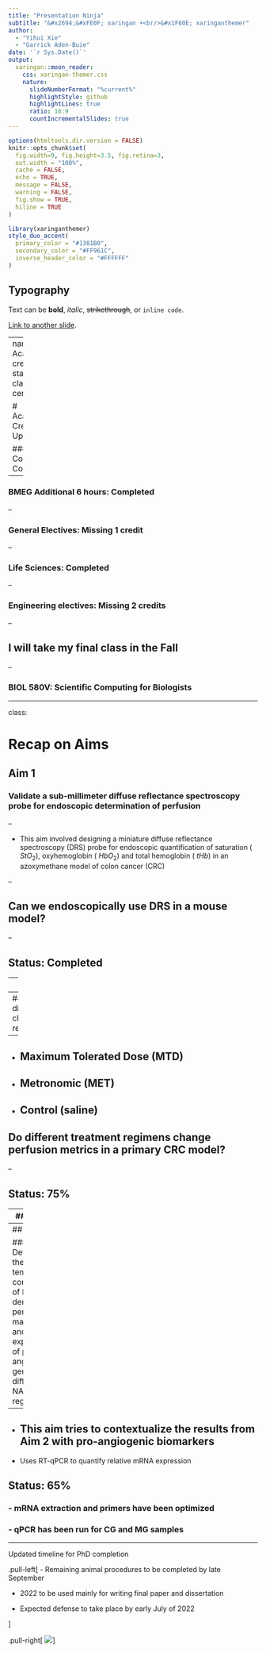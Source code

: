 ```yaml
---
title: "Presentation Ninja"
subtitle: "&#x2694;&#xFE0F; xaringan +<br/>&#x1F60E; xaringanthemer"  
author: 
  - "Yihui Xie"
  - "Garrick Aden-Buie"
date: '`r Sys.Date()`'
output:
  xaringan::moon_reader:
    css: xaringan-themer.css
    nature:
      slideNumberFormat: "%current%"
      highlightStyle: github
      highlightLines: true
      ratio: 16:9
      countIncrementalSlides: true
---
```


```r
options(htmltools.dir.version = FALSE)
knitr::opts_chunk$set(
  fig.width=9, fig.height=3.5, fig.retina=3,
  out.width = "100%",
  cache = FALSE,
  echo = TRUE,
  message = FALSE, 
  warning = FALSE,
  fig.show = TRUE,
  hiline = TRUE
)
```

```r
library(xaringanthemer)
style_duo_accent(
  primary_color = "#1381B0",
  secondary_color = "#FF961C",
  inverse_header_color = "#FFFFFF"
)
```

## Typography

Text can be **bold**, _italic_, ~~strikethrough~~, or `inline code`.

[Link to another slide](#colors).

---
name: Academic credit status
class: top center

# Academic Credits Update

### BMEG Core: Completed

--

### BMEG Additional 6 hours: Completed

--

### General Electives: Missing 1 credit

--

### Life Sciences: Completed

--

### Engineering electives: Missing 2 credits

--

## I will take my final class in the Fall 

--

### BIOL 580V: Scientific Computing for Biologists


---

class: 

# Recap on Aims

## Aim 1

### Validate a sub-millimeter diffuse reflectance spectroscopy probe for endoscopic determination of perfusion

--

- This aim involved designing a miniature diffuse reflectance spectroscopy (DRS) 
  probe for endoscopic quantification of saturation ( $StO_2$), oxyhemoglobin ( $HbO_2$) and
  total hemoglobin ( $tHb$) in an azoxymethane model of colon cancer (CRC)
  
--

## Can we endoscopically use DRS  in  a mouse model?

--

## **Status: Completed**

---
class:

## Aim 2

### Longitudinally determine response to different NAC regimens in primary murine colorectal tumors and correlation with tissue biomarkers

--
### Using different chemotherapy regimens:

--
  - Maximum Tolerated Dose (MTD)
--
  - Metronomic (MET)
--
  - Control (saline)
--

## Do different treatment regimens change perfusion metrics in a primary CRC model? 

--

## Status: 75%

---
## Aim 2

### Final group of MTD mice to be completed by November. MET and CG groups are completed.


---
## Aim 3

### Determine the temporal correlation of DRS-derived perfusion markers and the expression of pro-angiogenic genes in different NAC regimens

--

- This aim tries to contextualize the results from Aim 2 with pro-angiogenic biomarkers
--

- Uses RT-qPCR to quantify relative mRNA expression

## Status: 65%

### - mRNA extraction and primers have been optimized

### - qPCR has been run for CG and MG samples

---
Updated timeline for PhD completion

.pull-left[
-  Remaining animal procedures to be completed by late September

- 2022 to be used mainly for writing final paper and dissertation

- Expected defense to take place by early July of 2022

]

.pull-right[
![](PhD_timeline.JPG)
]